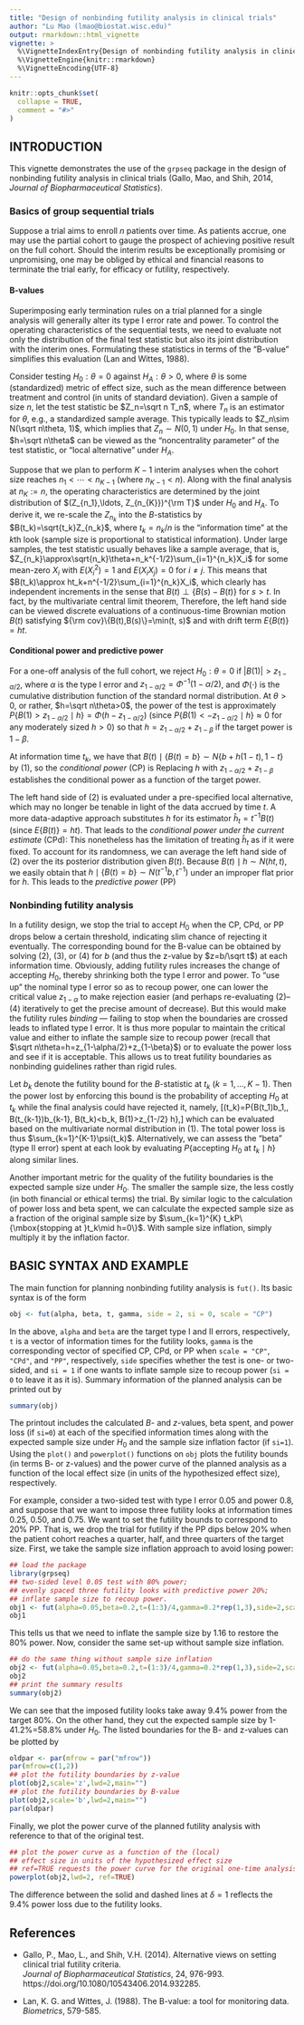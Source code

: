 ---
title: "Design of nonbinding futility analysis in clinical trials"
author: "Lu Mao (lmao@biostat.wisc.edu)"
output: rmarkdown::html_vignette
vignette: >
  %\VignetteIndexEntry{Design of nonbinding futility analysis in clinical trials}
  %\VignetteEngine{knitr::rmarkdown}
  %\VignetteEncoding{UTF-8}
---


```{r, include = FALSE}
knitr::opts_chunk$set(
  collapse = TRUE,
  comment = "#>"
)
```

## INTRODUCTION
This vignette demonstrates the use of the `grpseq` package in 
the design of nonbinding futility analysis in clinical trials
(Gallo, Mao, and Shih, 2014, *Journal of Biopharmaceutical Statistics*).


### Basics of group sequential trials
Suppose a trial aims to enroll $n$ patients over time.
As patients accrue, one may use the partial cohort to gauge
the prospect of achieving positive result on the full cohort.
Should the interim results be exceptionally promising or unpromising,
one may be obliged by ethical and financial reasons
to terminate the trial early, for efficacy or futility, respectively.

#### B-values
Superimposing early termination rules on a trial planned for a single
analysis will generally alter its type I error rate and power.
To control the operating characteristics of the sequential tests,
we need to evaluate not only the distribution of the final test statistic
but also its joint distribution with the interim ones.
Formulating these statistics in terms of the "B-value" simplifies this evaluation
(Lan and Wittes, 1988).

Consider testing $H_0: \theta=0$ against $H_A: \theta>0$, 
where $\theta$ is some (standardized) metric of effect size,
such as the mean difference between treatment and control (in units of standard deviation).
Given a sample of size $n$, let the test statistic be $Z_n=\sqrt n T_n$,
where $T_n$ is an estimator for $\theta$, e.g., a standardized sample average.
This typically leads to $Z_n\sim N(\sqrt n\theta, 1)$,
which implies that $Z_n\sim N(0, 1)$ under $H_0$. In that sense, 
$h=\sqrt n\theta$ can be viewed as the "noncentrality 
parameter" of the test statistic, or "local alternative" under $H_A$.

Suppose that we plan to perform $K-1$ interim analyses when the cohort size
reaches $n_1<\cdots<n_{K-1}$ (where $n_{K-1}<n$).
Along with the final analysis at $n_K:=n$, 
the operating characteristics are determined by
the joint distribution of $(Z_{n_1},\ldots, Z_{n_{K}})^{\rm T}$
under $H_0$ and $H_A$. 
To derive it, we re-scale the $Z_{n_k}$ into the $B$-statistics by $B(t_k)=\sqrt{t_k}Z_{n_k}$,
where $t_k=n_k/n$ is the "information time" at the $k$th look
(sample size is proportional to statistical information). 
Under large samples, the test statistic usually behaves like a sample average,
that is, $Z_{n_k}\approx\sqrt{n_k}\theta+n_k^{-1/2}\sum_{i=1}^{n_k}X_i$ for some
mean-zero $X_i$ with $E(X_i^2)=1$ and $E(X_iX_j)=0$ for $i\neq j$.
This means that $B(t_k)\approx ht_k+n^{-1/2}\sum_{i=1}^{n_k}X_i$, which clearly
has independent increments in the sense that $B(t)\perp \{B(s)-B(t)\}$ for $s>t$.
In fact, by the multivariate central limit theorem,
\begin{equation}\tag{1}
\left(\begin{array}{c}B(t_1)\\B(t_2)\\\vdots\\B(t_{K-1})\\B(1)\end{array}\right)
\sim N \left\{
h\left(\begin{array}{ccccc}t_1\\t_2\\\vdots\\t_{K-1}\\1\end{array}\right),
\left(\begin{array}{c}t_1& t_1&\ldots& t_1&t_1 \\
t_1& t_2&\ldots& t_2&t_2\\
\vdots&\vdots&\vdots&\vdots&\vdots\\
t_1& t_2 & \cdots & t_{K-1}&  t_{K-1}\\
t_1& t_2 & \cdots & t_{K-1}&  1
\end{array}\right)
\right\}.
\end{equation}
Therefore, the left hand side can be viewed discrete evaluations of 
a continuous-time Brownian motion $B(t)$ satisfying ${\rm cov}\{B(t),B(s)\}=\min(t, s)$
and with drift term $E\{B(t)\}=ht$.

#### Conditional power and predictive power

For a one-off analysis of the full cohort, we reject $H_0:\theta=0$ if $|B(1)|>z_{1-\alpha/2}$,
where $\alpha$ is the type I error and $z_{1-\alpha/2}=\Phi^{-1}(1-\alpha/2)$,
and $\Phi(\cdot)$ is the cumulative distribution function of
the standard normal distribution. At $\theta>0$, or rather, $h=\sqrt n\theta>0$,
the power of the test is approximately 
$P\{B(1)> z_{1-\alpha/2}\mid h\}=\Phi(h-z_{1-\alpha/2})$ 
(since $P\{B(1)< -z_{1-\alpha/2}\mid h\}\approx 0$ for any moderately sized $h>0$) 
so that $h=z_{1-\alpha/2}+z_{1-\beta}$ if the target power 
is $1-\beta$.

At information time $t_k$, we have that $B(t)\mid \{B(t)=b\}\sim N\{b+h(1-t), 1-t\}$ by (1), so the
*conditional power* (CP) is 
\begin{equation}\tag{2}
P\{B(1) > z_{1-\alpha/2} \mid B(t)=b; h\}=\Phi\left(\frac{b+h(1-t)-z_{1-\alpha/2}}{\sqrt{1-t}}\right).
\end{equation}
Replacing $h$ with $z_{1-\alpha/2}+z_{1-\beta}$ establishes the conditional power as
a function of the target power.

The left hand side of (2) is evaluated under a pre-specified local alternative, which may
no longer be tenable in light of the data accrued by time $t$.
A more data-adaptive approach substitutes $h$ for 
its estimator $\hat h_t=t^{-1}B(t)$ (since $E\{B(t)\}=ht$). That leads to the
*conditional power under the current estimate* (CPd):
\begin{equation}\tag{3}
P\{B(1) > z_{1-\alpha/2} \mid B(t)=b; \hat h_t\}=\Phi\left(\frac{t^{-1}b-z_{1-\alpha/2}}{\sqrt{1-t}}\right).
\end{equation}
This nonetheless has the limitation of treating $\hat h_t$ as if it were fixed. 
To account for its randomness, 
we can average the left hand side of (2) over the its posterior distribution given $B(t)$.
Because $B(t)\mid h \sim N(ht, t)$, we easily obtain that 
$h\mid \{B(t)=b\}\sim N(t^{-1}b, t^{-1})$ under an improper flat prior for $h$.
This leads to the *predictive power* (PP)
\begin{equation}\tag{4}
P\{B(1) > z_{1-\alpha/2} \mid B(t)=b\}=\Phi\left(\frac{b-tz_{1-\alpha/2}}{\sqrt{t(1-t)}}\right).
\end{equation}

### Nonbinding futility analysis

In a futility design, we stop the trial to accept $H_0$ when the CP, CPd, or PP 
drops below a certain threshold, indicating slim chance of rejecting it eventually.
The corresponding bound for the B-value can be obtained
by solving (2), (3), or (4) for $b$ (and thus the z-value by $z=b/\sqrt t$)
at each information time.
Obviously, adding futility rules increases the change of accepting $H_0$,
thereby shrinking both the type I error and power. To "use up"
the nominal type I error so as to recoup power, one can lower the critical value
$z_{1-\alpha}$ to make rejection easier 
(and perhaps re-evaluating (2)--(4) iteratively to get the precise amount of decrease).
But this would make the futility rules *binding* --- failing to stop 
when the boundaries are crossed leads to inflated type I error. 
It is thus more popular to maintain the critical value and
either to inflate the sample size to recoup power 
(recall that $\sqrt n\theta=h=z_{1-\alpha/2}+z_{1-\beta}$) or
to evaluate the power loss and see if it is acceptable. 
This allows us to treat futility boundaries as nonbinding guidelines rather
than rigid rules.

Let $b_k$ denote the futility bound for the $B$-statistic at $t_k$
$(k=1,\ldots, K-1)$.
Then the power lost by enforcing this bound is the probability of accepting $H_0$ at $t_k$ 
while the final analysis could have rejected it, namely,
\[\psi(t_k)=P\{B(t_1)\geq b_1,\ldots, B(t_{k-1})\geq b_{k-1}, B(t_k)<b_k, B(1)>z_{1-\alpha/2} \mid h\},\]
which can be evaluated based on the multivariate normal distribution in (1).
The total power loss is thus $\sum_{k=1}^{K-1}\psi(t_k)$.
Alternatively, we can assess the "beta" (type II error) spent at each look
by evaluating $P\{\mbox{accepting }H_0\mbox{ at }t_k\mid h\}$ along similar lines.

Another important metric for the quality of the futility boundaries 
is the expected sample size under $H_0$. The smaller the sample size, 
the less costly (in both financial or ethical terms)
the trial. By similar logic to the calculation of power loss and beta spent, 
we can calculate the expected sample size as a fraction of
the original sample size by $\sum_{k=1}^{K} t_kP\{\mbox{stopping at }t_k\mid h=0\}$. 
With sample size inflation, simply multiply it by the inflation factor.

## BASIC SYNTAX AND EXAMPLE

The main function for planning nonbinding futility analysis is
`fut()`. Its basic syntax is of the form
```{r,eval=F}
obj <- fut(alpha, beta, t, gamma, side = 2, si = 0, scale = "CP")
```
In the above, `alpha` and `beta` are the target type I and II errors, respectively,
`t` is a vector of information times for the futility looks,
`gamma` is the corresponding vector of specified CP, CPd,
or PP when `scale = "CP"`, `"CPd"`, and `"PP"`, respectively,
`side` specifies whether the test is one- or two-sided,
and `si = 1` if one wants to inflate sample size to recoup power
(`si = 0` to leave it as it is). Summary information of the planned analysis
can be printed out by
```{r,eval=F}
summary(obj)
```
The printout includes the calculated $B$- and $z$-values, beta spent,
and power loss (if `si=0`) at each of the specified information times
along with the expected sample size under $H_0$ and the sample size
inflation factor (if `si=1`).
Using the `plot()` and `powerplot()` functions on `obj` 
plots the futility bounds (in terms B- or z-values)
and the power curve of the planned analysis as a function of
the local effect size (in units of the hypothesized effect size), respectively.


For example, consider a two-sided test with type I error 0.05 and power 0.8, 
and suppose that we want to impose three futility looks at information times 0.25, 0.50, and 0.75. 
We want to set the futility bounds to correspond to 20\% PP.
That is, we drop the trial for futility if the PP dips below 20\% when the patient cohort
reaches a quarter, half, and three quarters of the target size.
 First, we take the sample size inflation approach to avoid losing power:
```{r setup}
## load the package
library(grpseq)
## two-sided level 0.05 test with 80% power;
## evenly spaced three futility looks with predictive power 20%;
## inflate sample size to recoup power.
obj1 <- fut(alpha=0.05,beta=0.2,t=(1:3)/4,gamma=0.2*rep(1,3),side=2,scale="PP",si=1)
obj1
```
This tells us that we need to inflate the sample size by 1.16 to restore the 80\% power.
Now, consider the same set-up without sample size inflation.
```{r}
## do the same thing without sample size inflation
obj2 <- fut(alpha=0.05,beta=0.2,t=(1:3)/4,gamma=0.2*rep(1,3),side=2,scale="PP",si=0)
obj2
## print the summary results
summary(obj2)
```
We can see that the imposed futility looks take away 9.4\% power from the target 80\%.
On the other hand, they cut the expected sample size by 1-41.2\%=58.8\% under $H_0$.
The listed boundaries for the B- and z-values can be plotted by
```{r, fig.height = 5, fig.width=7.2}
oldpar <- par(mfrow = par("mfrow"))
par(mfrow=c(1,2))
## plot the futility boundaries by z-value
plot(obj2,scale='z',lwd=2,main="")
## plot the futility boundaries by B-value
plot(obj2,scale='b',lwd=2,main="")
par(oldpar)
```

Finally, we plot the power curve of the planned futility analysis with reference to
that of the original test. 
```{r, fig.height = 5, fig.width=7.2}
## plot the power curve as a function of the (local)
## effect size in units of the hypothesized effect size
## ref=TRUE requests the power curve for the original one-time analysis
powerplot(obj2,lwd=2, ref=TRUE)
```
The difference between the solid and dashed lines at $\delta=1$ reflects the 9.4\%
power loss due to the futility looks.


## References
* Gallo, P.,  Mao, L., and Shih, V.H. (2014). Alternative views on setting clinical trial futility criteria.  
*Journal of Biopharmaceutical Statistics*, 24, 976-993. https://doi.org/10.1080/10543406.2014.932285. 

* Lan, K. G. and Wittes, J. (1988). The B-value: a tool for monitoring data. *Biometrics*, 579-585.



